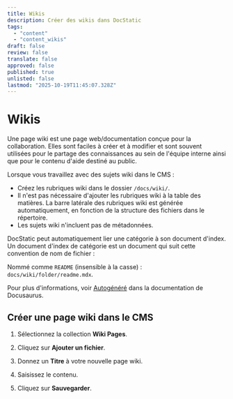 ```yaml
---
title: Wikis
description: Créer des wikis dans DocStatic
tags:
  - "content"
  - "content_wikis"
draft: false
review: false
translate: false
approved: false
published: true
unlisted: false
lastmod: "2025-10-19T11:45:07.328Z"
---
```


# Wikis

Une page wiki est une page web/documentation conçue pour la collaboration. Elles sont faciles à créer et à modifier et sont souvent utilisées pour le partage des connaissances au sein de l'équipe interne ainsi que pour le contenu d'aide destiné au public.

Lorsque vous travaillez avec des sujets wiki dans le CMS :

* Créez les rubriques wiki dans le dossier `/docs/wiki/`.
* Il n'est pas nécessaire d'ajouter les rubriques wiki à la table des matières. La barre latérale des rubriques wiki est générée automatiquement, en fonction de la structure des fichiers dans le répertoire.
* Les sujets wiki n'incluent pas de métadonnées.

DocStatic peut automatiquement lier une catégorie à son document d'index. Un document d'index de catégorie est un document qui suit cette convention de nom de fichier :

Nommé comme `README` (insensible à la casse) : `docs/wiki/folder/readme.mdx`.

Pour plus d'informations, voir [Autogénéré](https://docusaurus.io/docs/sidebar/autogenerated#autogenerated-sidebar-metadata) dans la documentation de Docusaurus.

## Créer une page wiki dans le CMS

1. Sélectionnez la collection **Wiki Pages**.
2. Cliquez sur **Ajouter un fichier**.

   <Figure img="/img/docs/wiki-pages-add-wiki.png" caption="TinaCMS. Un callout met en évidence l'option Wiki et l'option Ajouter un fichier." />
3. Donnez un **Titre** à votre nouvelle page wiki.
4. Saisissez le contenu.
5. Cliquez sur **Sauvegarder**.
